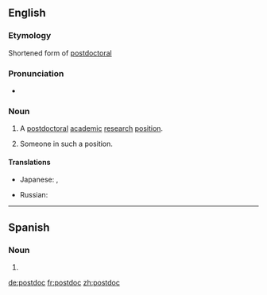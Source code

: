 ==English==
===Etymology===
Shortened form of [[postdoctoral]]

===Pronunciation===
*{{IPA|ˈpowstaːk|lang=en}}
===Noun===
{{en-noun}}
# {{context|informal|lang=en}} A [[postdoctoral]] [[academic]] [[research]] [[position]].
# {{context|informal|lang=en}} Someone in such a position.

====Translations====
{{trans-top|a postdoctoral academic research position}}
* Japanese: {{t|ja|ポスドク|tr=posudoku|sc=Jpan}}, {{t|ja|博士研究員|tr=はくしけんきゅういん, hakushi kenkyūin|sc=Jpan}}
{{trans-mid}}
* Russian: {{t|ru|нау́чный сотру́дник с учёной степенью|tr=}}
{{trans-bottom}}
----
==Spanish==

===Noun===
{{es-noun|m}}

# {{l|en|postdoc}}

[[de:postdoc]]
[[fr:postdoc]]
[[zh:postdoc]]
